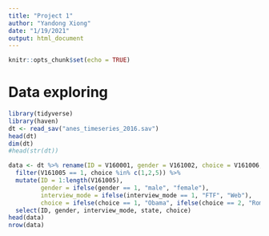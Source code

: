 ```yaml
---
title: "Project 1"
author: "Yandong Xiong"
date: "1/19/2021"
output: html_document
---
```


```r
knitr::opts_chunk$set(echo = TRUE)
```

# Data exploring

```r
library(tidyverse)
library(haven)
dt <- read_sav("anes_timeseries_2016.sav")
head(dt)
dim(dt)
#head(str(dt))

data <- dt %>% rename(ID = V160001, gender = V161002, choice = V161006, interview_mode = V160501, state = V161010e) %>%
  filter(V161005 == 1, choice %in% c(1,2,5)) %>%
  mutate(ID = 1:length(V161005), 
         gender = ifelse(gender == 1, "male", "female"), 
         interview_mode = ifelse(interview_mode == 1, "FTF", "Web"),
         choice = ifelse(choice == 1, "Obama", ifelse(choice == 2, "Romney", "Other"))) %>%
  select(ID, gender, interview_mode, state, choice)
head(data)
nrow(data)
```

